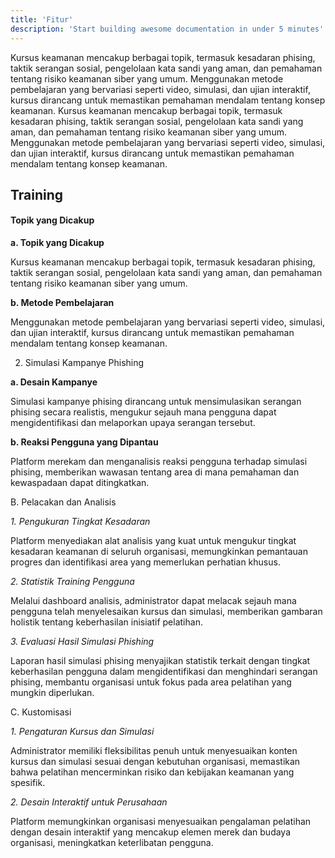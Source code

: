 ```yaml
---
title: 'Fitur'
description: 'Start building awesome documentation in under 5 minutes'
---
```


<Card title="Kursus Keamanan" icon="lightbulb" iconType="duotone" color="#ca8b04">
  <Tabs>
    <Tab title="Topik yang Dicakup">
      Kursus keamanan mencakup berbagai topik, termasuk kesadaran phising, taktik serangan sosial, pengelolaan kata sandi yang aman, dan pemahaman tentang risiko keamanan siber yang umum.
    </Tab>
    <Tab title="Metode Pembelajaran">
      Menggunakan metode pembelajaran yang bervariasi seperti video, simulasi, dan ujian interaktif, kursus dirancang untuk memastikan pemahaman mendalam tentang konsep keamanan.
    </Tab>
  </Tabs>
</Card>

<Card title="Simulasi Kampanye Phishing" icon="lightbulb" iconType="duotone" color="#ca8b04">
  <Tabs>
    <Tab title="Desain Kampanye">
      Kursus keamanan mencakup berbagai topik, termasuk kesadaran phising, taktik serangan sosial, pengelolaan kata sandi yang aman, dan pemahaman tentang risiko keamanan siber yang umum.
    </Tab>
    <Tab title="Reaksi Pengguna yang Dipantau">
      Menggunakan metode pembelajaran yang bervariasi seperti video, simulasi, dan ujian interaktif, kursus dirancang untuk memastikan pemahaman mendalam tentang konsep keamanan.
    </Tab>
  </Tabs>
</Card>

## Training
#### Topik yang Dicakup

**a. Topik yang Dicakup**

Kursus keamanan mencakup berbagai topik, termasuk kesadaran phising, taktik serangan sosial, pengelolaan kata sandi yang aman, dan pemahaman tentang risiko keamanan siber yang umum.

**b. Metode Pembelajaran**

Menggunakan metode pembelajaran yang bervariasi seperti video, simulasi, dan ujian interaktif, kursus dirancang untuk memastikan pemahaman mendalam tentang konsep keamanan.

2. Simulasi Kampanye Phishing

**a. Desain Kampanye**

Simulasi kampanye phising dirancang untuk mensimulasikan serangan phising secara realistis, mengukur sejauh mana pengguna dapat mengidentifikasi dan melaporkan upaya serangan tersebut.

**b. Reaksi Pengguna yang Dipantau**

Platform merekam dan menganalisis reaksi pengguna terhadap simulasi phising, memberikan wawasan tentang area di mana pemahaman dan kewaspadaan dapat ditingkatkan.

B. Pelacakan dan Analisis

*1. Pengukuran Tingkat Kesadaran*

Platform menyediakan alat analisis yang kuat untuk mengukur tingkat kesadaran keamanan di seluruh organisasi, memungkinkan pemantauan progres dan identifikasi area yang memerlukan perhatian khusus.

*2. Statistik Training Pengguna*

Melalui dashboard analisis, administrator dapat melacak sejauh mana pengguna telah menyelesaikan kursus dan simulasi, memberikan gambaran holistik tentang keberhasilan inisiatif pelatihan.

*3. Evaluasi Hasil Simulasi Phishing*

Laporan hasil simulasi phising menyajikan statistik terkait dengan tingkat keberhasilan pengguna dalam mengidentifikasi dan menghindari serangan phising, membantu organisasi untuk fokus pada area pelatihan yang mungkin diperlukan.

C. Kustomisasi

*1. Pengaturan Kursus dan Simulasi*

Administrator memiliki fleksibilitas penuh untuk menyesuaikan konten kursus dan simulasi sesuai dengan kebutuhan organisasi, memastikan bahwa pelatihan mencerminkan risiko dan kebijakan keamanan yang spesifik.

*2. Desain Interaktif untuk Perusahaan*

Platform memungkinkan organisasi menyesuaikan pengalaman pelatihan dengan desain interaktif yang mencakup elemen merek dan budaya organisasi, meningkatkan keterlibatan pengguna.


